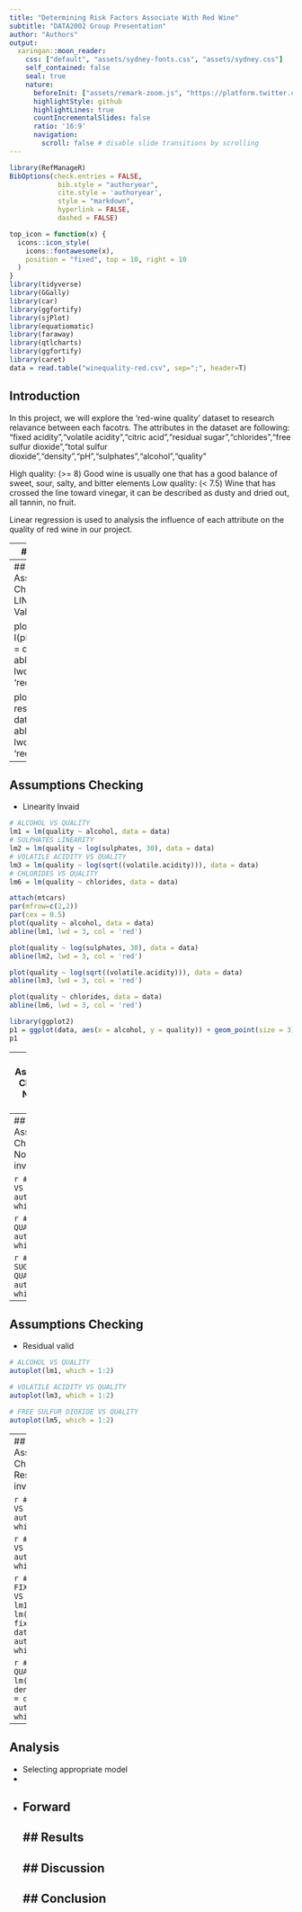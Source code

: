 ```yaml
---
title: "Determining Risk Factors Associate With Red Wine"
subtitle: "DATA2002 Group Presentation"
author: "Authors"
output:
  xaringan::moon_reader:
    css: ["default", "assets/sydney-fonts.css", "assets/sydney.css"]
    self_contained: false 
    seal: true 
    nature:
      beforeInit: ["assets/remark-zoom.js", "https://platform.twitter.com/widgets.js"]
      highlightStyle: github
      highlightLines: true
      countIncrementalSlides: false
      ratio: '16:9' 
      navigation:
        scroll: false # disable slide transitions by scrolling
---
```



```r
library(RefManageR)
BibOptions(check.entries = FALSE, 
            bib.style = "authoryear",
            cite.style = 'authoryear', 
            style = "markdown",
            hyperlink = FALSE, 
            dashed = FALSE)

top_icon = function(x) {
  icons::icon_style(
    icons::fontawesome(x),
    position = "fixed", top = 10, right = 10
  )
}
library(tidyverse)
library(GGally)
library(car)
library(ggfortify)
library(sjPlot)
library(equatiomatic)
library(faraway)
library(qtlcharts)
library(ggfortify)
library(caret)
data = read.table("winequality-red.csv", sep=";", header=T)
```



## Introduction 

In this project, we will explore the 'red-wine quality' dataset to research relavance between each facotrs. The attributes in the dataset are following:
"fixed acidity","volatile acidity","citric acid","residual sugar","chlorides","free sulfur dioxide","total sulfur dioxide","density","pH","sulphates","alcohol","quality"

High quality: (>= 8) Good wine is usually one that has a good balance of sweet, sour, salty, and bitter elements 
Low quality: (< 7.5) Wine that has crossed the line toward vinegar, it can be described as dusty and dried out, all tannin, no fruit.

Linear regression is used to analysis the influence of each attribute on the quality of red wine in our project. 
 
---
## Dataset 
---
## Assumptions Checking 
- LINEARITY Valid
```r
# FREE SULFUR DIOXIDE VS QUALITY
lm5 = lm(quality ~ free.sulfur.dioxide, data = data)
# PH VS QUALITY
lm7 = lm(quality ~ I(pH^2), data = data)
# RESIDUAL SUGAR VS QUALITY
lm9 = lm(quality ~ residual.sugar, data = data)
```
.scroll-box-14[
```r
attach(mtcars)
par(mfrow=c(3,1))
par(cex = 0.3)
plot(quality ~ free.sulfur.dioxide, data = data) 
abline(lm5, lwd = 3, col = 'red')

plot(quality ~ I(pH^2), data = data)
abline(lm7, lwd = 3, col = 'red') 

plot(quality ~ residual.sugar, data = data)
abline(lm9, lwd = 3, col = 'red')
```
]

---
## Assumptions Checking 
- Linearity Invaid 

```r
# ALCOHOL VS QUALITY
lm1 = lm(quality ~ alcohol, data = data)
# SULPHATES LINEARITY
lm2 = lm(quality ~ log(sulphates, 30), data = data)
# VOLATILE ACIDITY VS QUALITY
lm3 = lm(quality ~ log(sqrt((volatile.acidity))), data = data)
# CHLORIDES VS QUALITY
lm6 = lm(quality ~ chlorides, data = data)
```

```r
attach(mtcars)
par(mfrow=c(2,2))
par(cex = 0.5)
plot(quality ~ alcohol, data = data)
abline(lm1, lwd = 3, col = 'red')

plot(quality ~ log(sulphates, 30), data = data)
abline(lm2, lwd = 3, col = 'red')

plot(quality ~ log(sqrt((volatile.acidity))), data = data)
abline(lm3, lwd = 3, col = 'red')

plot(quality ~ chlorides, data = data)
abline(lm6, lwd = 3, col = 'red')
```
```r
library(ggplot2)
p1 = ggplot(data, aes(x = alcohol, y = quality)) + geom_point(size = 3) + theme_classic(base_size = 30) + labs(x = "Alcohol", y = "Quality") + geom_smooth(method = "lm", se = FALSE)
p1
```


---
## Assumptions Checking 
- Normality Valid
```r
# ALCOHOL VS QUALITY
autoplot(lm1, which = 1:2)
autoplot(lm2, which = 1:2)
autoplot(lm5, which = 1:2)
rlang::last_error()
rlang::last_trace()
```

```r
# SULFATES VS QUALITY
autoplot(lm2, which = 1:2)
```

```r
# VOLATILE ACIDITY VS QUALITY
autoplot(lm3, which = 1:2)
```


---
## Assumptions Checking 
- Normality invalid 
```r
# FREE SULFUR DIOXIDE VS QUALITY
autoplot(lm5, which = 1:2)
```

```r
# CHLORIDES VS QUALITY
autoplot(lm6, which = 1:2)
```

```r
# PH VS QUALITY
autoplot(lm7, which = 1:2)
```

```r
# RESIDUAL SUGAR VS QUALITY
autoplot(lm9, which = 1:2)
```

---
## Assumptions Checking 
- Residual valid 
```r
# ALCOHOL VS QUALITY
autoplot(lm1, which = 1:2)
```

```r
# VOLATILE ACIDITY VS QUALITY
autoplot(lm3, which = 1:2)
```

```r
# FREE SULFUR DIOXIDE VS QUALITY
autoplot(lm5, which = 1:2)
```
---
## Assumptions Checking 
- Residual invalid 

```r

# SULFATES VS QUALITY
autoplot(lm2, which = 1:2)
```

```r
# CHLORIDES VS QUALITY
autoplot(lm6, which = 1:2)
```

```r
# FIXED.ACIDITY VS QUALITY
lm10 = lm(quality ~ fixed.acidity, data = data)
autoplot(lm10, which = 1:2)
```

```r
# DENSITY VS QUALITY
lm11 = lm(quality ~ density, data = data)
autoplot(lm11, which = 1:2)
```


---

## Analysis 
- Selecting appropriate model 
- 
- Forward 
---
## Results
---
## Discussion
---
## Conclusion
---
